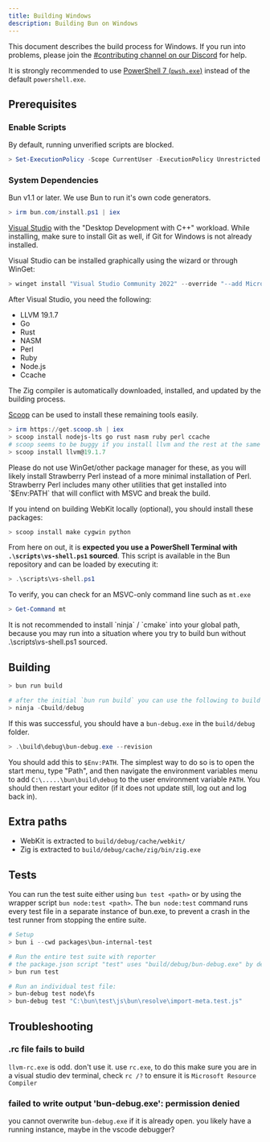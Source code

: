 ---
title: Building Windows
description: Building Bun on Windows
---

This document describes the build process for Windows. If you run into problems, please join the [#contributing channel on our Discord](http://bun.com/discord) for help.

It is strongly recommended to use [PowerShell 7 (`pwsh.exe`)](https://learn.microsoft.com/en-us/powershell/scripting/install/installing-powershell-on-windows?view=powershell-7.4) instead of the default `powershell.exe`.

## Prerequisites

### Enable Scripts

By default, running unverified scripts are blocked.

```ps1
> Set-ExecutionPolicy -Scope CurrentUser -ExecutionPolicy Unrestricted
```

### System Dependencies

Bun v1.1 or later. We use Bun to run it's own code generators.

```ps1
> irm bun.com/install.ps1 | iex
```

[Visual Studio](https://visualstudio.microsoft.com) with the "Desktop Development with C++" workload. While installing, make sure to install Git as well, if Git for Windows is not already installed.

Visual Studio can be installed graphically using the wizard or through WinGet:

```ps1
> winget install "Visual Studio Community 2022" --override "--add Microsoft.VisualStudio.Workload.NativeDesktop Microsoft.VisualStudio.Component.Git " -s msstore
```

After Visual Studio, you need the following:

- LLVM 19.1.7
- Go
- Rust
- NASM
- Perl
- Ruby
- Node.js
- Ccache

<Note>The Zig compiler is automatically downloaded, installed, and updated by the building process.</Note>

[Scoop](https://scoop.sh) can be used to install these remaining tools easily.

```ps1 Scoop
> irm https://get.scoop.sh | iex
> scoop install nodejs-lts go rust nasm ruby perl ccache
# scoop seems to be buggy if you install llvm and the rest at the same time
> scoop install llvm@19.1.7
```

<Note>
  Please do not use WinGet/other package manager for these, as you will likely install Strawberry Perl instead of a more
  minimal installation of Perl. Strawberry Perl includes many other utilities that get installed into `$Env:PATH` that
  will conflict with MSVC and break the build.
</Note>

If you intend on building WebKit locally (optional), you should install these packages:

```ps1 Scoop
> scoop install make cygwin python
```

From here on out, it is **expected you use a PowerShell Terminal with `.\scripts\vs-shell.ps1` sourced**. This script is available in the Bun repository and can be loaded by executing it:

```ps1
> .\scripts\vs-shell.ps1
```

To verify, you can check for an MSVC-only command line such as `mt.exe`

```ps1
> Get-Command mt
```

<Note>
  It is not recommended to install `ninja` / `cmake` into your global path, because you may run into a situation where
  you try to build bun without .\scripts\vs-shell.ps1 sourced.
</Note>

## Building

```ps1
> bun run build

# after the initial `bun run build` you can use the following to build
> ninja -Cbuild/debug
```

If this was successful, you should have a `bun-debug.exe` in the `build/debug` folder.

```ps1
> .\build\debug\bun-debug.exe --revision
```

You should add this to `$Env:PATH`. The simplest way to do so is to open the start menu, type "Path", and then navigate the environment variables menu to add `C:\.....\bun\build\debug` to the user environment variable `PATH`. You should then restart your editor (if it does not update still, log out and log back in).

## Extra paths

- WebKit is extracted to `build/debug/cache/webkit/`
- Zig is extracted to `build/debug/cache/zig/bin/zig.exe`

## Tests

You can run the test suite either using `bun test <path>` or by using the wrapper script `bun node:test <path>`. The `bun node:test` command runs every test file in a separate instance of bun.exe, to prevent a crash in the test runner from stopping the entire suite.

```ps1
# Setup
> bun i --cwd packages\bun-internal-test

# Run the entire test suite with reporter
# the package.json script "test" uses "build/debug/bun-debug.exe" by default
> bun run test

# Run an individual test file:
> bun-debug test node\fs
> bun-debug test "C:\bun\test\js\bun\resolve\import-meta.test.js"
```

## Troubleshooting

### .rc file fails to build

`llvm-rc.exe` is odd. don't use it. use `rc.exe`, to do this make sure you are in a visual studio dev terminal, check `rc /?` to ensure it is `Microsoft Resource Compiler`

### failed to write output 'bun-debug.exe': permission denied

you cannot overwrite `bun-debug.exe` if it is already open. you likely have a running instance, maybe in the vscode debugger?
